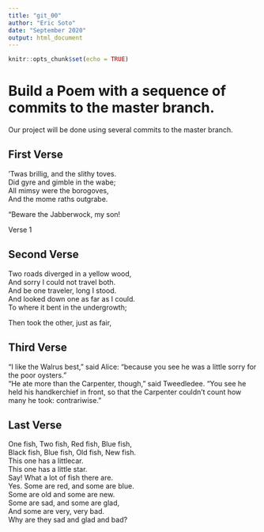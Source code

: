 ```yaml
---
title: "git_00"
author: "Eric Soto"
date: "September 2020"
output: html_document
---
```


```r
knitr::opts_chunk$set(echo = TRUE)
```
# Build a Poem with a sequence of commits to the master branch.
Our project will be done using several commits to the master branch.
<!-- Do not modify or change any text in "!--" bracketed areas such as this --- these are instructions to
you, if you change any of this the git program will notice it and compromise your git merging strategy !-->

## First Verse 
<!--Put the first five lines of a poem by Lewis Carrol in this section!-->

’Twas brillig, and the slithy toves.  
Did gyre and gimble in the wabe;  
All mimsy were the borogoves,  
And the mome raths outgrabe.  
  
“Beware the Jabberwock, my son!  
  
Verse 1  

## Second Verse
<!--Put the first five lines of a poem by Robert Frost here!-->

Two roads diverged in a yellow wood,    
And sorry I could not travel both.   
And be one traveler, long I stood.   
And looked down one as far as I could.   
To where it bent in the undergrowth;   
   
Then took the other, just as fair,  

## Third Verse
<!--Put the first two verses of The Walrus and the Carpenter here!-->

"I like the Walrus best," said Alice: "because you see he was a little sorry for the poor oysters."   
"He ate more than the Carpenter, though," said Tweedledee. "You see he held his handkerchief in front, so that the Carpenter couldn't count how many he took: contrariwise."    
   


## Last Verse
<!--Put a short poem of your choice 8-20 lines,here!-->

One fish, Two fish, Red fish, Blue fish,   
Black fish, Blue fish, Old fish, New fish.   
This one has a littlecar.   
This one has a little star.  
Say! What a lot of fish there are.  
Yes. Some are red, and some are blue.  
Some are old and some are new.  
Some are sad, and some are glad,  
And some are very, very bad.  
Why are they sad and glad and bad?  
  
